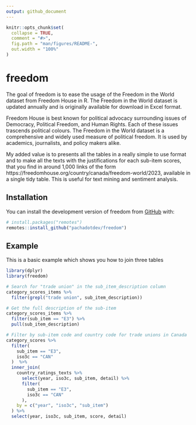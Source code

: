 ```yaml
---
output: github_document
---
```


<!-- README.md is generated from README.Rmd. Please edit that file -->

```r
knitr::opts_chunk$set(
  collapse = TRUE,
  comment = "#>",
  fig.path = "man/figures/README-",
  out.width = "100%"
)
```

# freedom

<!-- badges: start -->
<!-- badges: end -->

The goal of freedom is to ease the usage of the Freedom in the World dataset from Freedom House in R. The Freedom in the
World dataset is updated annually and is originally available for download in Excel format.

Freedom House is best known for political advocacy surrounding issues of Democracy, Political Freedom, and Human Rights.
Each of these issues trascends political colours. The Freedom in the World dataset is a comprehensive and widely used
measure of political freedom. It is used by academics, journalists, and policy makers alike.

My added value is to presents all the tables in a really simple to use format and to make all the texts with the 
justifications for each sub-item scores, that you find in around 1,000 links of the form 
https://freedomhouse.org/country/canada/freedom-world/2023, available in a single tidy table. This is useful for text 
mining and sentiment analysis.

## Installation

You can install the development version of freedom from [GitHub](https://github.com/) with:

``` r
# install.packages("remotes")
remotes::install_github("pachadotdev/freedom")
```

## Example

This is a basic example which shows you how to join three tables

```r
library(dplyr)
library(freedom)

# Search for "trade union" in the sub_item_description column
category_scores_items %>%
  filter(grepl("trade union", sub_item_description))

# Get the full description of the sub-item
category_scores_items %>%
  filter(sub_item == "E3") %>%
  pull(sub_item_description)

# Filter by sub-item code and country code for trade unions in Canada
category_scores %>%
  filter(
    sub_item == "E3",
    iso3c == "CAN"
  )  %>%
  inner_join(
    country_ratings_texts %>%
      select(year, iso3c, sub_item, detail) %>%
      filter(
        sub_item == "E3",
        iso3c == "CAN"
      ),
    by = c("year", "iso3c", "sub_item")
  ) %>%
  select(year, iso3c, sub_item, score, detail)
```
